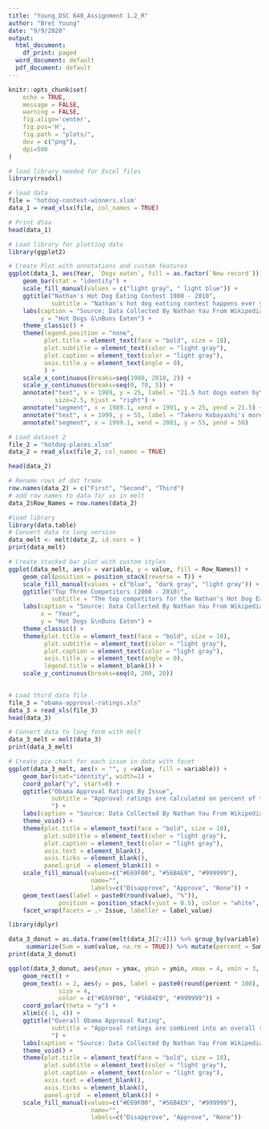 ```yaml
---
title: "Young_DSC 640_Assignment 1.2_R"
author: "Bret Young"
date: "9/9/2020"
output:
  html_document:
    df_print: paged
  word_document: default
  pdf_document: default
---
```


```r
knitr::opts_chunk$set(
    echo = TRUE,
    message = FALSE,
    warning = FALSE,
    fig.align='center',
    fig.pos='H',
    fig.path = "plots/",
    dev = c("png"),
    dpi=500
)
```

```r
# load library needed for Excel files
library(readxl)

# load data
file = 'hotdog-contest-winners.xlsm'
data_1 = read_xlsx(file, col_names = TRUE)
```


```r
# Print dtaa
head(data_1)
```

```r
# Load library for plotting data
library(ggplot2)

# Create Plot with annotations and custom features
ggplot(data_1, aes(Year, `Dogs eaten`, fill = as.factor(`New record`))) +
    geom_bar(stat = "identity") +
    scale_fill_manual(values = c("light gray", " light blue")) +
    ggtitle("Nathan's Hot Dog Eating Contest 1980 - 2010",
            subtitle = "Nathan's hot dog eatting contest happens ever year on July 4th.\nContestants compete against eachother to see who can eat the most hot\ndogs and buns. Highlighted bars indicate new World Record set.") +
    labs(caption = "Source: Data Collected By Nathan Yau From Wikipedia",
         y = "Hot Dogs &\nBuns Eaten") +
    theme_classic() +
    theme(legend.position = "none",
          plot.title = element_text(face = "bold", size = 18),
          plot.subtitle = element_text(color = "light gray"),
          plot.caption = element_text(color = "light gray"),
          axis.title.y = element_text(angle = 0),
          ) +
    scale_x_continuous(breaks=seq(1980, 2010, 2)) +
    scale_y_continuous(breaks=seq(0, 70, 5)) +
    annotate("text", x = 1989, y = 25, label = "21.5 hot dogs eaten by\nFrank Dellarosa", 
             size=2.5, hjust = "right") +
    annotate("segment", x = 1989.1, xend = 1991, y = 25, yend = 21.5) +
    annotate("text", x = 1999, y = 55, label = "Takeru Kobayashi's more\nthan doubles the\nexisiting World Record!", size=2.5, hjust = "right") +
    annotate("segment", x = 1999.1, xend = 2001, y = 55, yend = 50)
```

```r
# Load dataset 2
file_2 = "hotdog-places.xlsm"
data_2 = read_xlsx(file_2, col_names = TRUE)
```

```r
head(data_2)
```
```r
# Rename rows of dat frame
row.names(data_2) = c("First", "Second", "Third")
# add row names to data for us in melt
data_2$Row_Names = row.names(data_2)
```

```r
#load library
library(data.table)
# Convert data to long version
data_melt <- melt(data_2, id.vars = )
print(data_melt)
```

```r
# Create stacked bar plot with custom styles
ggplot(data_melt, aes(x = variable, y = value, fill = Row_Names)) +
    geom_col(position = position_stack(reverse = T)) +
    scale_fill_manual(values = c("blue", "dark gray", "light gray")) +
    ggtitle("Top Three Competitors (2000 - 2010)",
            subtitle = "The top competitors for the Nathan's Hot Dog Eating Contests show\nsimilar numbers for 2000, but for the next 5 years, the leader produced a\nlarge gap. In 2006 and on, the numbers eaten are more\nequally distributed again.") +
    labs(caption = "Source: Data Collected By Nathan Yau From Wikipedia",
         x = "Year",
         y = "Hot Dogs &\nBuns Eaten") +
    theme_classic() +
    theme(plot.title = element_text(face = "bold", size = 18),
          plot.subtitle = element_text(color = "light gray"),
          plot.caption = element_text(color = "light gray"),
          axis.title.y = element_text(angle = 0),
          legend.title = element_blank()) +
    scale_y_continuous(breaks=seq(0, 200, 20))
    
```

```r
# Load third data file
file_3 = "obama-approval-ratings.xls"
data_3 = read_xls(file_3)
head(data_3)
```

```r
# Convert data to long form with melt
data_3_melt = melt(data_3)
print(data_3_melt)
```

```r
# Create pie chart for each issue in data with facet
ggplot(data_3_melt, aes(x = "", y =value, fill = variable)) +
    geom_bar(stat="identity", width=1) +
    coord_polar("y", start=0) +
    ggtitle("Obama Approval Ratings By Issue",
            subtitle = "Approval ratings are calculated on percent of total answers for political issues.
            ") +
    labs(caption = "Source: Data Collected By Nathan Yau From Wikipedia") +
    theme_void() +
    theme(plot.title = element_text(face = "bold", size = 18),
          plot.subtitle = element_text(color = "light gray"),
          plot.caption = element_text(color = "light gray"),
          axis.text = element_blank(),
          axis.ticks = element_blank(),
          panel.grid  = element_blank()) +
    scale_fill_manual(values=c("#E69F00", "#56B4E9", "#999999"), 
                       name="",
                       labels=c("Disapprove", "Approve", "None")) +
    geom_text(aes(label = paste0(round(value), "%")),
              position = position_stack(vjust = 0.5), color = "white", size = 2) +
    facet_wrap(facets = .~ Issue, labeller = label_value)

```

```r
library(dplyr)

data_3_donut = as.data.frame(melt(data_3[2:4])) %>% group_by(variable) %>% 
     summarize(Sum = sum(value, na.rm = TRUE)) %>% mutate(percent = Sum / sum(Sum)) %>% mutate(ymax = cumsum(percent)) %>% mutate(ymin = c(0, head(ymax, n=-1))) %>% mutate(pos = (ymax + ymin)/2) 
print(data_3_donut)
```

```r
ggplot(data_3_donut, aes(ymax = ymax, ymin = ymin, xmax = 4, xmin = 3, fill = variable)) +
    geom_rect() +
    geom_text(x = 2, aes(y = pos, label = paste0(round(percent * 100), "%")),
              size = 4,
              color = c("#E69F00", "#56B4E9", "#999999")) + 
    coord_polar(theta = "y") +
    xlim(c(-1, 4)) +
    ggtitle("Overall Obama Approval Rating",
            subtitle = "Approval ratings are combined into an overall rating.
            ") +
    labs(caption = "Source: Data Collected By Nathan Yau From Wikipedia") +
    theme_void() +
    theme(plot.title = element_text(face = "bold", size = 18),
          plot.subtitle = element_text(color = "light gray"),
          plot.caption = element_text(color = "light gray"),
          axis.text = element_blank(),
          axis.ticks = element_blank(),
          panel.grid  = element_blank()) +
    scale_fill_manual(values=c("#E69F00", "#56B4E9", "#999999"), 
                       name="",
                       labels=c("Disapprove", "Approve", "None"))

```






